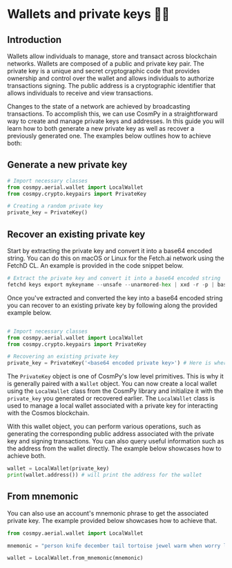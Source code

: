 # Wallets and private keys 💸🔐

## Introduction

Wallets allow individuals to manage, store and transact across blockchain networks. Wallets are composed of a public and private key pair. The private key is a unique and secret cryptographic code that provides ownership and control over the wallet and allows individuals to authorize transactions signing. The public address is a cryptographic identifier that allows individuals to receive and view transactions.

Changes to the state of a network are achieved by broadcasting transactions. To accomplish this, we can use CosmPy in a straightforward way to create and manage private keys and addresses. In this guide you will learn how to both generate a new private key as well as recover a previously generated one. The examples below outlines how to achieve both:

## Generate a new private key

```py copy
# Import necessary classes
from cosmpy.aerial.wallet import LocalWallet
from cosmpy.crypto.keypairs import PrivateKey

# Creating a random private key
private_key = PrivateKey()
```

## Recover an existing private key

Start by extracting the private key and convert it into a base64 encoded string. You can do this on macOS or Linux for the Fetch.ai network using the FetchD CL. An example is provided in the code snippet below.

```py copy
# Extract the private key and convert it into a base64 encoded string
fetchd keys export mykeyname --unsafe --unarmored-hex | xxd -r -p | base64
```

Once you've extracted and converted the key into a base64 encoded string you can recover to an existing private key by following along the provided example below.

```py copy

# Import necessary classes
from cosmpy.aerial.wallet import LocalWallet
from cosmpy.crypto.keypairs import PrivateKey

# Recovering an existing private key
private_key = PrivateKey('<base64 encoded private key>') # Here is where you provide the base64 encoded private key string
```

The `PrivateKey` object is one of CosmPy's low level primitives. This is why it is generally paired with a `Wallet` object. You can now create a local wallet using the `LocalWallet` class from the CosmPy library and initialize it with the `private_key` you generated or recovered earlier. The `LocalWallet` class is used to manage a local wallet associated with a private key for interacting with the Cosmos blockchain.

With this wallet object, you can perform various operations, such as generating the corresponding public address associated with the private key and signing transactions. You can also query useful information such as the address from the wallet directly. The example below showcases how to achieve both.

```py copy
wallet = LocalWallet(private_key)
print(wallet.address()) # will print the address for the wallet
```

## From mnemonic

You can also use an account's mnemonic phrase to get the associated private key. The example provided below showcases how to achieve that.

```py copy
from cosmpy.aerial.wallet import LocalWallet

mnemonic = "person knife december tail tortoise jewel warm when worry limit reward memory piece cool sphere kitchen knee embody soft own victory sauce silly page"

wallet = LocalWallet.from_mnemonic(mnemonic)
```
